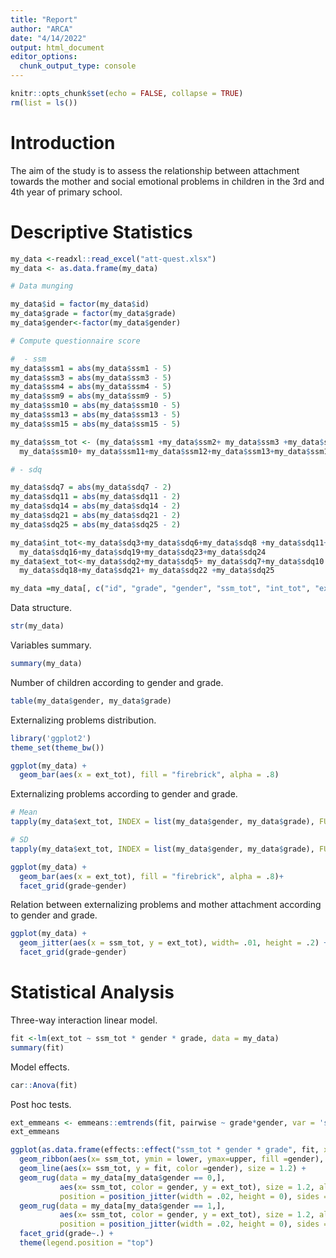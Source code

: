 ```yaml
---
title: "Report"
author: "ARCA"
date: "4/14/2022"
output: html_document
editor_options: 
  chunk_output_type: console
---
```


```r
knitr::opts_chunk$set(echo = FALSE, collapse = TRUE)
rm(list = ls())
```

# Introduction

The aim of the study is to assess the relationship between attachment towards the mother and   social emotional problems in children in the 3rd and 4th year of primary school.

# Descriptive Statistics

```r
my_data <-readxl::read_excel("att-quest.xlsx")
my_data <- as.data.frame(my_data)

# Data munging

my_data$id = factor(my_data$id)
my_data$grade = factor(my_data$grade)
my_data$gender<-factor(my_data$gender)

# Compute questionnaire score

#  - ssm
my_data$ssm1 = abs(my_data$ssm1 - 5)
my_data$ssm3 = abs(my_data$ssm3 - 5)
my_data$ssm4 = abs(my_data$ssm4 - 5)
my_data$ssm9 = abs(my_data$ssm9 - 5)
my_data$ssm10 = abs(my_data$ssm10 - 5)
my_data$ssm13 = abs(my_data$ssm13 - 5)
my_data$ssm15 = abs(my_data$ssm15 - 5)

my_data$ssm_tot <- (my_data$ssm1 +my_data$ssm2+ my_data$ssm3 +my_data$ssm4+my_data$ssm5 +my_data$ssm6+my_data$ssm7 + my_data$ssm8+my_data$ssm9+
  my_data$ssm10+ my_data$ssm11+my_data$ssm12+my_data$ssm13+my_data$ssm14 + my_data$ssm15)/15

# - sdq

my_data$sdq7 = abs(my_data$sdq7 - 2)
my_data$sdq11 = abs(my_data$sdq11 - 2)
my_data$sdq14 = abs(my_data$sdq14 - 2)
my_data$sdq21 = abs(my_data$sdq21 - 2)
my_data$sdq25 = abs(my_data$sdq25 - 2)

my_data$int_tot<-my_data$sdq3+my_data$sdq6+my_data$sdq8 +my_data$sdq11+ my_data$sdq13+my_data$sdq14 + 
  my_data$sdq16+my_data$sdq19+my_data$sdq23+my_data$sdq24
my_data$ext_tot<-my_data$sdq2+my_data$sdq5+ my_data$sdq7+my_data$sdq10 +my_data$sdq12+my_data$sdq15 +
  my_data$sdq18+my_data$sdq21+ my_data$sdq22 +my_data$sdq25

my_data =my_data[, c("id", "grade", "gender", "ssm_tot", "int_tot", "ext_tot")]

```

Data structure.

```r
str(my_data)
```

Variables summary.

```r
summary(my_data)
```

Number of children according to gender and grade.

```r
table(my_data$gender, my_data$grade)
```

Externalizing problems distribution.

```r
library('ggplot2')
theme_set(theme_bw())

ggplot(my_data) +
  geom_bar(aes(x = ext_tot), fill = "firebrick", alpha = .8)
```

Externalizing problems according to gender and grade.
```r
# Mean
tapply(my_data$ext_tot, INDEX = list(my_data$gender, my_data$grade), FUN = mean)

# SD
tapply(my_data$ext_tot, INDEX = list(my_data$gender, my_data$grade), FUN = sd)
```

```r
ggplot(my_data) +
  geom_bar(aes(x = ext_tot), fill = "firebrick", alpha = .8)+
  facet_grid(grade~gender)
```

Relation between externalizing problems and mother attachment according to gender and grade.

```r
ggplot(my_data) +
  geom_jitter(aes(x = ssm_tot, y = ext_tot), width= .01, height = .2) +
  facet_grid(grade~gender)
```

# Statistical Analysis

Three-way interaction linear model.

```r
fit <-lm(ext_tot ~ ssm_tot * gender * grade, data = my_data)
summary(fit)
```

Model effects.

```r
car::Anova(fit)
```

Post hoc tests.

```r
ext_emmeans <- emmeans::emtrends(fit, pairwise ~ grade*gender, var = 'ssm_tot', adjust = "mvt")
ext_emmeans
```


```r
ggplot(as.data.frame(effects::effect("ssm_tot * gender * grade", fit, xlev = 20))) +
  geom_ribbon(aes(x= ssm_tot, ymin = lower, ymax=upper, fill =gender), alpha = .4) +
  geom_line(aes(x= ssm_tot, y = fit, color =gender), size = 1.2) +
  geom_rug(data = my_data[my_data$gender == 0,],
           aes(x= ssm_tot, color = gender, y = ext_tot), size = 1.2, alpha = .7,
           position = position_jitter(width = .02, height = 0), sides = "t") +
  geom_rug(data = my_data[my_data$gender == 1,],
           aes(x= ssm_tot, color = gender, y = ext_tot), size = 1.2, alpha = .7,
           position = position_jitter(width = .02, height = 0), sides = "b") +
  facet_grid(grade~.) +
  theme(legend.position = "top")
```


